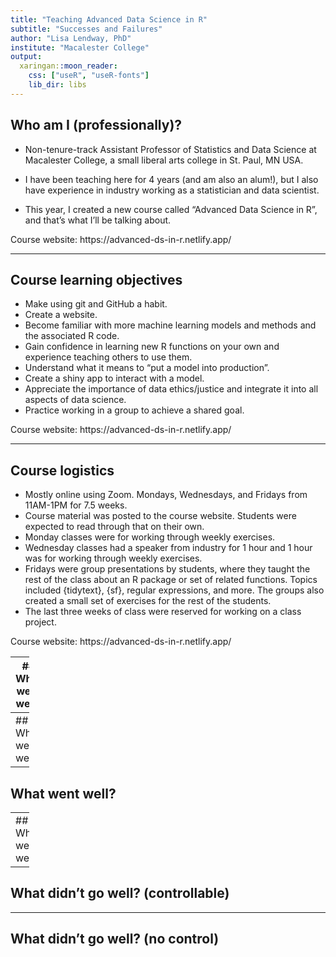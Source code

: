 ```yaml
---
title: "Teaching Advanced Data Science in R"
subtitle: "Successes and Failures"
author: "Lisa Lendway, PhD"
institute: "Macalester College"
output:
  xaringan::moon_reader:
    css: ["useR", "useR-fonts"]
    lib_dir: libs
---
```




## Who am I (professionally)?

* Non-tenure-track Assistant Professor of Statistics and Data Science at Macalester College, a small liberal arts college in St. Paul, MN USA.  

* I have been teaching here for 4 years (and am also an alum!), but I also have experience in industry working as a statistician and data scientist. 

* This year, I created a new course called "Advanced Data Science in R", and that's what I'll be talking about. 

Course website: https://advanced-ds-in-r.netlify.app/

---

## Course learning objectives

* Make using git and GitHub a habit. 
* Create a website.  
* Become familiar with more machine learning models and methods and the associated R code.  
* Gain confidence in learning new R functions on your own and experience teaching others to use them.  
* Understand what it means to "put a model into production".  
* Create a shiny app to interact with a model.  
* Appreciate the importance of data ethics/justice and integrate it into all aspects of data science.  
* Practice working in a group to achieve a shared goal. 

Course website: https://advanced-ds-in-r.netlify.app/

---

## Course logistics

* Mostly online using Zoom. Mondays, Wednesdays, and Fridays from 11AM-1PM for 7.5 weeks. 
* Course material was posted to the course website. Students were expected to read through that on their own.  
* Monday classes were for working through weekly exercises.  
* Wednesday classes had a speaker from industry for 1 hour and 1 hour was for working through weekly exercises.  
* Fridays were group presentations by students, where they taught the rest of the class about an R package or set of related functions. Topics included {tidytext}, {sf}, regular expressions, and more.  The groups also created a small set of exercises for the rest of the students.    
* The last three weeks of class were reserved for working on a class project.  

Course website: https://advanced-ds-in-r.netlify.app/


---
## What went well?

* Students became more comfortable with Git and Github.  
* They used it for each of their assignments, providing a link to the repo each time.  
* Ok success on group projects, but still pretty basic. They were all collaborators on the project. In general, they didn't use branches or make pull requests.  
* I need to teach this directly.
      

---
## What went well?


---
## What went well?


---
## What went well?
      


---

## What didn't go well? (controllable)

---

## What didn't go well? (no control)




